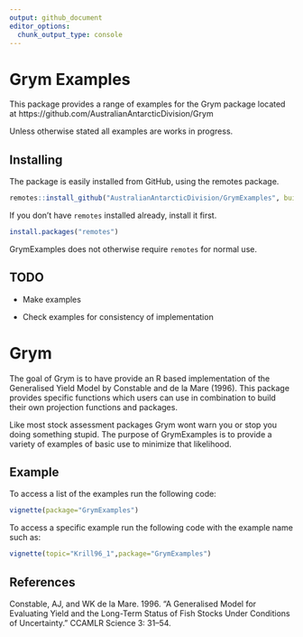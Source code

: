 ```yaml
---
output: github_document
editor_options: 
  chunk_output_type: console
---
```



 
<!-- README.md is generated from README.Rmd. Please edit that file -->
# Grym Examples
This package provides a range of examples for the Grym package located at https://github.com/AustralianAntarcticDivision/Grym

Unless otherwise stated all examples are works in progress. 

## Installing

The package is easily installed from GitHub, using the remotes package. 

```R
remotes::install_github("AustralianAntarcticDivision/GrymExamples", build_vignettes=TRUE)
```

If you don't have `remotes` installed already, install it first. 

```R
install.packages("remotes")
```

GrymExamples does not otherwise require `remotes` for normal use.


## TODO
* Make examples

* Check examples for consistency of implementation




# Grym

<!-- badges: start -->
<!-- badges: end -->

The goal of Grym is to have provide an R based implementation of the Generalised Yield Model by Constable and de la Mare (1996). This package provides specific functions which users can use in combination to build their own projection functions and packages. 

Like most stock assessment packages Grym wont warn you or stop you doing something stupid. The purpose of GrymExamples is to provide a variety of examples of basic use to minimize that likelihood. 

## Example

To access a list of the examples run the following code: 
```r
vignette(package="GrymExamples")
```


To access a specific example run the following code with the example name such as: 
```r
vignette(topic="Krill96_1",package="GrymExamples")
```

## References 
Constable, AJ, and WK de la Mare. 1996. “A Generalised Model for Evaluating Yield and the Long-Term Status of Fish Stocks Under Conditions of Uncertainty.” CCAMLR Science 3: 31–54.
